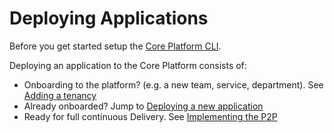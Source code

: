 # Deploying Applications

Before you get started setup the [Core Platform CLI](./corectl).

Deploying an application to the Core Platform consists of:

- Onboarding to the platform? (e.g. a new team, service, department). See [Adding a tenancy](./app/tenancy)
- Already onboarded? Jump to [Deploying a new application](./app/new-app)
- Ready for full continuous Delivery. See [Implementing the P2P](./p2p)
